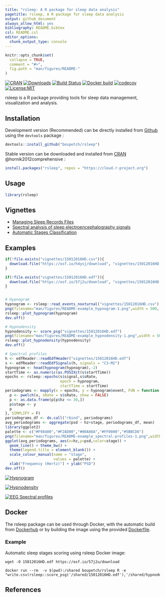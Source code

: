 ```yaml
---
title: "rsleep: A R package for sleep data analysis"
pagetitle: rsleep, A R package for sleep data analysis
output: github_document
always_allow_html: yes
bibliography: README.bibtex
csl: README.csl
editor_options: 
  chunk_output_type: console
---
```


<!-- README.md is generated from README.Rmd. Please edit that file -->

```r
knitr::opts_chunk$set(
  collapse = TRUE,
  comment = "#>",
  fig.path = "man/figures/README-"
)
```

[![CRAN](http://www.r-pkg.org/badges/version/rsleep)](https://cran.r-project.org/package=rsleep) [![Downloads](https://cranlogs.r-pkg.org/badges/grand-total/rsleep)](https://cran.r-project.org/package=rsleep) [![Build Status](https://travis-ci.org/boupetch/rsleep.svg?branch=master)](https://travis-ci.org/boupetch/rsleep)  [![Docker build](https://img.shields.io/docker/cloud/build/boupetch/rsleep)](https://cloud.docker.com/repository/docker/boupetch/rsleep/)
[![codecov](https://codecov.io/gh/boupetch/rsleep/branch/master/graph/badge.svg)](https://codecov.io/gh/boupetch/rsleep) [![License:MIT](https://img.shields.io/badge/License-MIT-blue.svg)](https://opensource.org/licenses/MIT) 

rsleep is a R package providing tools for sleep data management, visualization and analysis. 

## Installation

Development version (Recommended) can be directly installed from [Github](https://github.com/) using the `devtools` package :

```r
devtools::install_github("boupetch/rsleep")
```

Stable version can be downloaded and installed from [CRAN](https://cran.r-project.org/) @hornik2012comprehensive :

```r
install.packages("rsleep", repos = "https://cloud.r-project.org")
```

## Usage

```r
library(rsleep)
```

## Vignettes

  * [Managing Sleep Records Files](http://htmlpreview.github.io/?https://raw.githubusercontent.com/boupetch/rsleep/master/doc/Managing_Sleep_Records_Files.html)
  * [Spectral analysis of sleep electroencephalography signals](http://htmlpreview.github.io/?https://raw.githubusercontent.com/boupetch/rsleep/master/doc/Spectral_analysis_sleep_electroencephalography.html)
  * [Automatic Stages Classification](http://htmlpreview.github.io/?https://raw.githubusercontent.com/boupetch/rsleep/master/doc/Automatic_Stage_Classification.html)
  
## Examples

```r

if(!file.exists("vignettes/15012016HD.csv")){
  download.file("https://osf.io/h4ysj/download", "vignettes/15012016HD.csv")
}

if(!file.exists("vignettes/15012016HD.edf")){
  download.file("https://osf.io/57j2u/download", "vignettes/15012016HD.edf")
}


# Hypnogram
hypnogram <- rsleep::read_events_noxturnal("vignettes/15012016HD.csv")
png(filename="man/figures/README-example_hypnogram-1.png",width = 500, height = 200)
rsleep::plot_hypnogram(hypnogram)
dev.off()

# Hypnodensity
hypnodensity <- score_psg("vignettes/15012016HD.edf")
png(filename="man/figures/README-example_hypnodensity-1.png",width = 500, height = 200)
rsleep::plot_hypnodensity(hypnodensity)
dev.off()

# Spectral profiles
h <- edfReader::readEdfHeader("vignettes/15012016HD.edf")
s <- edfReader::readEdfSignals(h, signals = "C3-M2")
hypnogram <- head(hypnogram(hypnogram),-2)
startTime <- as.numeric(as.POSIXct(s$startTime))
epochs <- rsleep::epochs(s$signal,s$sRate,
                         epoch = hypnogram,
                         startTime = startTime)
periodograms <- mapply(x = epochs, y = hypnogram$event, FUN = function(x,y){
  p <- pwelch(x, sRate = s$sRate, show = FALSE)
  p <- as.data.frame(p[p$hz <= 30,])
  p$stage <- y
  p
}, SIMPLIFY = F)
periodograms_df <- do.call("rbind", periodograms)
avg_periodograms <- aggregate(psd ~ hz+stage, periodograms_df, mean)
library(ggplot2)
palette <- c("#F98400","#F2AD00","#00A08A","#FF0000","#5BBCD6")
png(filename="man/figures/README-example_spectral-profiles-1.png",width = 500, height = 300)
ggplot(avg_periodograms, aes(x=hz,y=psd,color=stage)) +
  geom_line() + theme_bw() +
  theme(legend.title = element_blank()) + 
  scale_colour_manual(name = "stage",
                      values = palette) +
  xlab("Frequency (Hertz)") + ylab("PSD")
dev.off()
```

[![Hypnogram](man/figures/README-example_hypnogram-1.png)](http://htmlpreview.github.io/?https://raw.githubusercontent.com/boupetch/rsleep/master/doc/Managing_Sleep_Records_Files.html)

[![Hypnodensity](man/figures/README-example_hypnodensity-1.png)](http://htmlpreview.github.io/?https://raw.githubusercontent.com/boupetch/rsleep/master/doc/Automatic_Stage_Classification.html)

[![EEG Spectral profiles](man/figures/README-example_spectral-profiles-1.png)](http://htmlpreview.github.io/?https://raw.githubusercontent.com/boupetch/rsleep/master/doc/Spectral_analysis_sleep_electroencephalography.html)

## Docker

The rsleep package can be used through Docker, with the automatic build from [Dockerhub](https://cloud.docker.com/repository/docker/boupetch/rsleep/) or by building the image using the provided [Dockerfile](https://github.com/boupetch/rsleep/blob/master/Dockerfile).

### Example

Automatic sleep stages scoring using rsleep Docker image:

```
wget -O 15012016HD.edf https://osf.io/57j2u/download 

docker run --rm  -v $(pwd):/shared boupetch/rsleep R -e "write.csv(rsleep::score_psg('/shared/15012016HD.edf'),'/shared/hypnodensity.csv')"
```
  
## References
